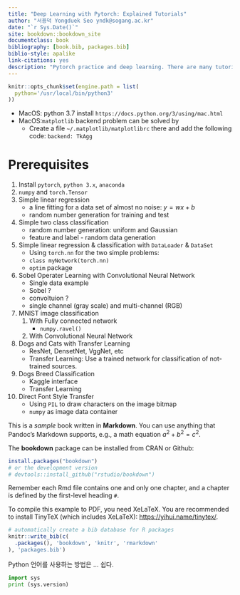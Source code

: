 ```yaml
--- 
title: "Deep Learning with Pytorch: Explained Tutorials"
author: "서용덕 Yongduek Seo yndk@sogang.ac.kr"
date: "`r Sys.Date()`"
site: bookdown::bookdown_site
documentclass: book
bibliography: [book.bib, packages.bib]
biblio-style: apalike
link-citations: yes
description: "Pytorch practice and deep learning. There are many tutorials in pytorch.org. Explanations are attached to learn it."
---
```



``` r
knitr::opts_chunk$set(engine.path = list(
  python='/usr/local/bin/python3'
))
```

<!-- ``` {r} -->
<!-- knitr::opts_chunk$set(engine.path = list( -->
<!--    python = '/Library/Frameworks/Python.framework/Versions/3.7/bin/python3' -->
<!-- )) -->
<!-- ``` -->
<!-- ``` {r} -->
<!-- knitr::opts_chunk$set(engine.path = list( -->
<!-- python = 'c:/Vip/AppData/Local/Programs/Python/Python37/python.exe' -->
<!-- )) -->
<!-- ``` -->


- MacOS: python 3.7 install `https://docs.python.org/3/using/mac.html`
- MacOS:`matplotlib` backend problem can be solved by 
    - Create a file `~/.matplotlib/matplotlibrc` there and add the following code: `backend: TkAgg`


# Prerequisites


1. Install `pytorch`, `python 3.x`, `anaconda`
1. `numpy` and `torch.Tensor`
1. Simple linear regression 
    - a line fitting for a data set of almost no noise: $y = w x + b$
    - random number generation for training and test
1. Simple two class classification
    - random number generation: uniform and Gaussian
    - feature and label - random data generation
    
1. Simple linear regression & classification with `DataLoader` & `DataSet`
    - Using `torch.nn` for the two simple problems: 
    - `class myNetwork(torch.nn)`
    - `optim` package
    
1. Sobel Operater Learning with Convolutional Neural Network
    - Single data example
    - Sobel ?
    - convoltuion ?
    - single channel (gray scale) and multi-channel (RGB)
    
1. MNIST image classification
    1. With Fully connected network
        - `numpy.ravel()`
    1. With Convolutional Neural Network

1. Dogs and Cats with Transfer Learning
    - ResNet, DensetNet, VggNet, etc
    - Transfer Learning: Use a trained network for classification of not-trained sources.
    
1. Dogs Breed Classification
    - Kaggle interface
    - Transfer Learning
  
1. Direct Font Style Transfer
    - Using `PIL` to draw characters on the image bitmap
    - `numpy` as image data container



This is a _sample_ book written in **Markdown**. You can use anything that Pandoc's Markdown supports, e.g., a math equation $a^2 + b^2 = c^2$.

The **bookdown** package can be installed from CRAN or Github:

```r
install.packages("bookdown")
# or the development version
# devtools::install_github("rstudio/bookdown")
```

Remember each Rmd file contains one and only one chapter, and a chapter is defined by the first-level heading `#`.

To compile this example to PDF, you need XeLaTeX. You are recommended to install TinyTeX (which includes XeLaTeX): <https://yihui.name/tinytex/>.

```r
# automatically create a bib database for R packages
knitr::write_bib(c(
  .packages(), 'bookdown', 'knitr', 'rmarkdown'
), 'packages.bib')
```

Python 언어를 사용하는 방법은 ... 쉽다.

```python
import sys
print (sys.version)
```

